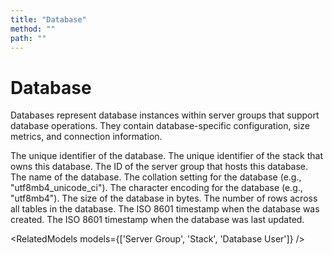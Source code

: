 ```yaml
---
title: "Database"
method: ""
path: ""
---
```


# Database

Databases represent database instances within server groups that support database operations. They contain database-specific configuration, size metrics, and connection information.

<Model>
    <ModelProperty name="uid" type="string">
        The unique identifier of the database.
    </ModelProperty>
    <ModelProperty name="stack_uid" type="string">
        The unique identifier of the stack that owns this database.
    </ModelProperty>
    <ModelProperty name="server_group_id" type="integer">
        The ID of the server group that hosts this database.
    </ModelProperty>
    <ModelProperty name="database_name" type="string">
        The name of the database.
    </ModelProperty>
    <ModelProperty name="collation" type="string">
        The collation setting for the database (e.g., "utf8mb4_unicode_ci").
    </ModelProperty>
    <ModelProperty name="encoding" type="string">
        The character encoding for the database (e.g., "utf8mb4").
    </ModelProperty>
    <ModelProperty name="size_bytes" type="integer">
        The size of the database in bytes.
    </ModelProperty>
    <ModelProperty name="size_rows" type="integer">
        The number of rows across all tables in the database.
    </ModelProperty>
    <ModelProperty name="created_at_iso" type="string">
        The ISO 8601 timestamp when the database was created.
    </ModelProperty>
    <ModelProperty name="updated_at_iso" type="string">
        The ISO 8601 timestamp when the database was last updated.
    </ModelProperty>
</Model>

<RelatedModels models={['Server Group', 'Stack', 'Database User']} />